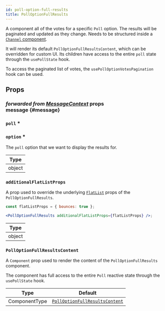 ```yaml
---
id: poll-option-full-results
title: PollOptionFullResults
---
```



A component all of the votes for a specific `Poll` option. The results will be paginated and updated as they change. Needs to be structured inside a [`Channel` component](../core-components/channel).

It will render its default `PollOptionFullResultsContent`, which can be overridden for custom UI. Its children have access to the entire `poll` state through the `usePollState` hook.

To access the paginated list of votes, the `usePollOptionVotesPagination` hook can be used.

## Props

### <div class="label description">_forwarded from [MessageContext](../../contexts/message-context#message)_ props</div> message {#message}

<MessageProp />

### `poll` *

<Poll />

### `option` *

The `poll` option that we want to display the results for.

| Type   |
| ------ |
| object |

### `additionalFlatListProps`

A prop used to override the underlying [`FlatList`](https://reactnative.dev/docs/flatlist#props) props of the `PollOptionFullResults`.

```jsx
const flatListProps = { bounces: true };

<PollOptionFullResults additionalFlatListProps={flatListProps} />;
```

| Type   |
| ------ |
| object |

### `PollOptionFullResultsContent`

A `Component` prop used to render the content of the `PollOptionFullResults` component.

The component has full access to the entire `Poll` reactive state through the `usePollState` hook.

| Type          | Default                                        |
| ------------- | ---------------------------------------------- |
| ComponentType | [`PollOptionFullResultsContent`](https://github.com/GetStream/stream-chat-react-native/blob/main/package/src/components/Poll/PollOptionFullResults.tsx) |

